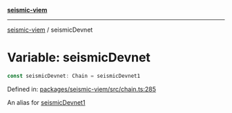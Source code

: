 [**seismic-viem**](/seismic-viem/README.mdx)

---

[seismic-viem](/seismic-viem/globals.mdx) / seismicDevnet

# Variable: seismicDevnet

```ts
const seismicDevnet: Chain = seismicDevnet1
```

Defined in: [packages/seismic-viem/src/chain.ts:285](https://github.com/SeismicSystems/seismic-client/blob/1cf28f7efa87d88dbbf125297b22238c4b4e0bba/packages/seismic-viem/src/chain.ts#L285)

An alias for [seismicDevnet1](/seismic-viem/variables/seismicDevnet1.mdx)

